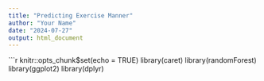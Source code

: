 ```yaml
---
title: "Predicting Exercise Manner"
author: "Your Name"
date: "2024-07-27"
output: html_document
---
```


```r
knitr::opts_chunk$set(echo = TRUE)
library(caret)
library(randomForest)
library(ggplot2)
library(dplyr)
